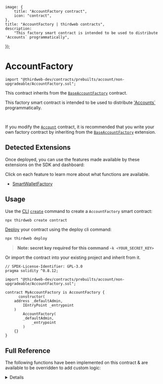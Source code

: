 
	image: {
		title: "AccountFactory contract",
		icon: "contract",
	},
	title: "AccountFactory | thirdweb contracts",
	description:
		"This factory smart contract is intended to be used to distribute 'Accounts` programmatically",
});

# AccountFactory

```solidity
import "@thirdweb-dev/contracts/prebuilts/account/non-upgradeable/AccountFactory.sol";
```

This contract inherits from the [`BaseAccountFactory`](/contracts/build/extensions/erc-4337/SmartWalletFactory) contract.

This factory smart contract is intended to be used to distribute ['Accounts`](/contracts/build/base-contracts/erc-4337/account) programmatically.

<GithubButtonLink href="https://github.com/thirdweb-dev/contracts/blob/main/contracts/prebuilts/account/non-upgradeable/AccountFactory.sol" />

<br />

<Callout title="Modifications" variant="info">

If you modify the [`Account`](/contracts/build/base-contracts/erc-4337/account) contract, it is recommended that you write your own
factory contract by inheriting from the [`BaseAccountFactory`](/contracts/build/extensions/erc-4337/SmartWalletFactory) extension.

</Callout>

## Detected Extensions

Once deployed, you can use the features made available by these extensions on the SDK and dashboard:

Click on each feature to learn more about what functions are available.

- [SmartWalletFactory](/contracts/build/extensions/erc-4337/SmartWalletFactory)

## Usage

Use the [CLI](/cli) [`create`](/cli/create) command to create a `AccountFactory` smart contract:

```bash
npx thirdweb create contract
```

[Deploy](/contracts/deploy/overview) your contract using the deploy cli command:

```bash
npx thirdweb deploy
```
> **Note: secret key required for this command `-k <YOUR_SECRET_KEY>`**

Or import the contract into your existing project and inherit from it.

```solidity
// SPDX-License-Identifier: GPL-3.0
pragma solidity ^0.8.12;

import "@thirdweb-dev/contracts/prebuilts/account/non-upgradeable/AccountFactory.sol";

contract MyAccountFactory is AccountFactory {
	  constructor(
	address _defaultAdmin,
        IEntryPoint _entrypoint
    )
        AccountFactory(
	    _defaultAdmin,
            _entrypoint
        )
    {}
}
```

## Full Reference

The following functions have been implemented on this contract & are available to be overridden to add custom logic:

<Details id="_initializeAccount" summary="_initializeAccount">

Called in `createAccount`. Initializes the account contract created in `createAccount`.

```solidity
function _initializeAccount(
    address _account,
    address _admin,
    bytes calldata _data
) internal override {
    Account(payable(_account)).initialize(_admin, _data);
}
```

#### \_account

The address of the smart account smart contract to initialize.

#### \_admin

The address to be set as default admin role for the contract. Must be of type `address`.

#### \_data

If extra storage variables are required in your account contract, abi encode the variables,
pass them to this function as the `bytes` argument.

For example:

```solidity
function initializeAccount(
    address _admin,
    bytes calldata _data
) public override initializer {
    Account.initialize(_admin, _data);
}
```

</Details>
